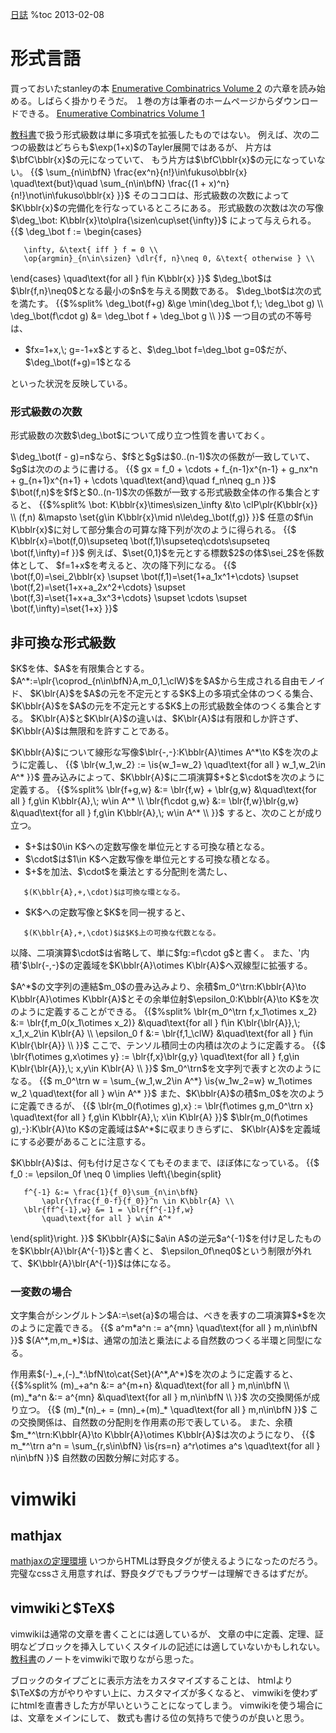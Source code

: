 [[diary|日誌]]
%toc 2013-02-08

= 形式言語 =
買っておいたstanleyの本
<a name='stanley-2'>
[[http://www.cambridge.org/us/knowledge/isbn/item1167618|Enumerative Combinatrics Volume 2]]
</a>
の六章を読み始める。しばらく掛かりそうだ。
１巻の方は筆者のホームページからダウンロードできる。
<a name='stanley-1'>
[[http://www-math.mit.edu/~rstan/ec/|Enumerative Combinatrics Volume 1]]
</a>

<a href='#stanley-1'>教科書</a>で扱う形式級数は単に多項式を拡張したものではない。
例えば、次の二つの級数はどちらも$\exp(1+x)$のTayler展開ではあるが、
片方は$\bfC\bblr{x}$の元になっていて、
もう片方は$\bfC\bblr{x}$の元になっていない。
{{$
\sum_{n\in\bfN} \frac{ex^n}{n!}\in\fukuso\bblr{x} \quad\text{but}\quad 
\sum_{n\in\bfN} \frac{(1 + x)^n}{n!}\not\in\fukuso\bblr{x}
}}$
そのココロは、形式級数の次数によって$K\bblr{x}$の完備化を行なっているところにある。
形式級数の次数は次の写像$\deg_\bot: K\bblr{x}\to\plra{\sizen\cup\set{\infty}}$
によって与えられる。
{{$
\deg_\bot f := \begin{cases}
	\infty, &\text{ iff } f = 0 \\
	\op{argmin}_{n\in\sizen} \dlr{f, n}\neq 0, &\text{ otherwise } \\
\end{cases} \quad\text{for all } f\in K\bblr{x}
}}$
$\deg_\bot$は$\blr{f,n}\neq0$となる最小の$n$を与える関数である。
$\deg_\bot$は次の式を満たす。
{{$%split%
\deg_\bot(f+g) &\ge \min(\deg_\bot f,\; \deg_\bot g) \\
\deg_\bot(f\cdot g) &= \deg_\bot f + \deg_\bot g \\
}}$
一つ目の式の不等号は、
* $fx=1+x,\; g=-1+x$とすると、$\deg_\bot f=\deg_\bot g=0$だが、$\deg_\bot(f+g)=1$となる
といった状況を反映している。

=== 形式級数の次数 ===
形式級数の次数$\deg_\bot$について成り立つ性質を書いておく。

$\deg_\bot(f - g)=n$なら、$f$と$g$は$0..(n-1)$次の係数が一致していて、
$g$は次ののように書ける。
{{$
gx = f_0 + \cdots + f_{n-1}x^{n-1} + g_nx^n + g_{n+1}x^{n+1} + \cdots
\quad\text{and}\quad f_n\neq g_n
}}$
$\bot(f,n)$を$f$と$0..(n-1)$次の係数が一致する形式級数全体の作る集合とすると、
{{$%split%
\bot: K\bblr{x}\times\sizen_\infty &\to \clP\plr{K\bblr{x}} \\
(f,n) &\mapsto \set{g\in K\bblr{x}\mid n\le\deg_\bot(f,g)}
}}$
任意の$f\in K\bblr{x}$に対して部分集合の可算な降下列が次のように得られる。
{{$
K\bblr{x}=\bot(f,0)\supseteq \bot(f,1)\supseteq\cdots\supseteq \bot(f,\infty)=f
}}$
例えば、$\set{0,1}$を元とする標数$2$の体$\sei_2$を係数体として、
$f=1+x$を考えると、次の降下列になる。
{{$
\bot(f,0)=\sei_2\bblr{x}
\supset \bot(f,1)=\set{1+a_1x^1+\cdots}
\supset \bot(f,2)=\set{1+x+a_2x^2+\cdots}
\supset \bot(f,3)=\set{1+x+a_3x^3+\cdots}
\supset \cdots 
\supset \bot(f,\infty)=\set{1+x}
}}$

== 非可換な形式級数 ==
$K$を体、$A$を有限集合とする。
$A^*:=\plr{\coprod_{n\in\bfN}A,m_0,1_\clW}$を$A$から生成される自由モノイド、
$K\blr{A}$を$A$の元を不定元とする$K$上の多項式全体のつくる集合、
$K\bblr{A}$を$A$の元を不定元とする$K$上の形式級数全体のつくる集合とする。
$K\blr{A}$と$K\blr{A}$の違いは、$K\blr{A}$は有限和しか許さず、
$K\bblr{A}$は無限和を許すことである。

$K\bblr{A}$について線形な写像$\blr{-,-}:K\bblr{A}\times A^*\to K$を次のように定義し、
{{$
\blr{w_1,w_2} := \is{w_1=w_2} \quad\text{for all } w_1,w_2\in A^*
}}$
畳み込みによって、$K\bblr{A}$に二項演算$+$と$\cdot$を次のように定義する。
{{$%split%
\blr{f+g,w} &:= \blr{f,w} + \blr{g,w}
&\quad\text{for all } f,g\in K\bblr{A},\; w\in A^* \\
\blr{f\cdot g,w} &:= \blr{f,w}\blr{g,w}
&\quad\text{for all } f,g\in K\bblr{A},\; w\in A^* \\
}}$
すると、次のことが成り立つ。
* $+$は$0\in K$への定数写像を単位元とする可換な積となる。
* $\cdot$は$1\in K$へ定数写像を単位元とする可換な積となる。
* $+$を加法、$\cdot$を乗法とする分配則を満たし、
	$(K\bblr{A},+,\cdot)$は可換な環となる。
* $K$への定数写像と$K$を同一視すると、
	$(K\bblr{A},+,\cdot)$は$K$上の可換な代数となる。
以降、二項演算$\cdot$は省略して、単に$fg:=f\cdot g$と書く。
また、'内積'$\blr{-,-}$の定義域を$K\bblr{A}\otimes K\blr{A}$へ双線型に拡張する。

$A^*$の文字列の連結$m_0$の畳み込みより、余積$m_0^\trn:K\bblr{A}\to K\bblr{A}\otimes K\bblr{A}$とその余単位射$\epsilon_0:K\bblr{A}\to K$を次のように定義することができる。
{{$%split%
\blr{m_0^\trn f,x_1\otimes x_2} &:= \blr{f,m_0(x_1\otimes x_2)}
&\quad\text{for all } f\in K\blr{\blr{A}},\; x_1,x_2\in K\blr{A} \\
\epsilon_0 f &:= \blr{f,1_\clW}
&\quad\text{for all } f\in K\blr{\blr{A}} \\
}}$
ここで、テンソル積同士の内積は次のように定義する。
{{$
\blr{f\otimes g,x\otimes y} := \blr{f,x}\blr{g,y}
\quad\text{for all } f,g\in K\blr{\blr{A}},\; x,y\in K\blr{A} \\
}}$
$m_0^\trn$を文字列で表すと次のようになる。
{{$
m_0^\trn w = \sum_{w_1,w_2\in A^*} \is{w_1w_2=w}
w_1\otimes w_2 \quad\text{for all } w\in A^*
}}$
また、$K\bblr{A}$の積$m_0$を次のように定義できるが、
{{$
\blr{m_0(f\otimes g),x} := \blr{f\otimes g,m_0^\trn x}
\quad\text{for all } f,g\in K\bblr{A},\; x\in K\blr{A}
}}$
$\blr{m_0(f\otimes g),-}:K\blr{A}\to K$の定義域は$A^*$に収まりきらずに、
$K\blr{A}$を定義域にする必要があることに注意する。

$K\bblr{A}$は、何も付け足さなくてもそのままで、ほぼ体になっている。
{{$
f_0 := \epsilon_0f \neq 0 \implies \left\{\begin{split}
	f^{-1} &:= \frac{1}{f_0}\sum_{n\in\bfN}
		\aplr{\frac{f_0-f}{f_0}}^n \in K\bblr{A} \\
	\blr{ff^{-1},w} &= 1 = \blr{f^{-1}f,w}
		\quad\text{for all } w\in A^*
\end{split}\right.
}}$
$K\bblr{A}$に$a\in A$の逆元$a^{-1}$を付け足したものを$K\bblr{A}\blr{A^{-1}}$と書くと、
$\epsilon_0f\neq0$という制限が外れて、$K\bblr{A}\blr{A^{-1}}$は体になる。

=== 一変数の場合 ===
文字集合がシングルトン$A:=\set{a}$の場合は、べきを表すの二項演算$*$を次のように定義できる。
{{$
a^m*a^n := a^{mn} \quad\text{for all } m,n\in\bfN
}}$
$(A^*,m,m_*)$は、通常の加法と乗法による自然数のつくる半環と同型になる。

作用素$(-)_+,(-)_*:\bfN\to\cat{Set}(A^*,A^*)$を次のように定義すると、
{{$%split%
(m)_+a^n &:= a^{m+n} &\quad\text{for all } m,n\in\bfN \\
(m)_*a^n &:= a^{mn} &\quad\text{for all } m,n\in\bfN \\
}}$
次の交換関係が成り立つ。
{{$
(m)_*(n)_+ = (mn)_+(m)_* \quad\text{for all } m,n\in\bfN
}}$
この交換関係は、自然数の分配則を作用素の形で表している。
また、余積$m_*^\trn:K\bblr{A}\to K\bblr{A}\otimes K\bblr{A}$は次のようになり、
{{$
m_*^\trn a^n = \sum_{r,s\in\bfN} \is{rs=n}
a^r\otimes a^s \quad\text{for all } n\in\bfN
}}$
自然数の因数分解に対応する。

= vimwiki =

== mathjax ==
[[http://boolesrings.org/scoskey/writing-math-on-the-web/|mathjaxの定理環境]]
いつからHTMLは野良タグが使えるようになったのだろう。
完璧なcssさえ用意すれば、野良タグでもブラウザーは理解できるはずだが。

== vimwikiと$TeX$ ==
vimwikiは通常の文章を書くことには適しているが、
文章の中に定義、定理、証明などブロックを挿入していくスタイルの記述には適していないかもしれない。
<a href='#stanley-1'>教科書</a>のノートをvimwikiで取りながら思った。

ブロックのタイプごとに表示方法をカスタマイズすることは、
htmlより$\TeX$の方がやりやすい上に、カスタマイズが多くなると、
vimwikiを使わずにhtmlを直書きした方が早いということになってしまう。
vimwikiを使う場合には、文章をメインにして、
数式も書ける位の気持ちで使うのが良いと思う。
